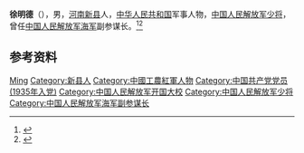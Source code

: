 {{Otheruses|other=名为徐明德的其他人物|徐怀}}

'''徐明德'''（{{bd|1916年||2007年|catIdx=Xu}}），男，[[河南|河南]][[新县|新县]]人，[[中华人民共和国|中华人民共和国]]军事人物，[[中国人民解放军少将|中国人民解放军少将]]，曾任[[中国人民解放军海军|中国人民解放军海军]]副参谋长。<ref>{{Cite book|title=中国抗日战争人物大词典|author=刘景泉主编; 沈久泉, 王凯捷, 李卓副主编|publisher=天津大学出版社|year=1999|isbn=|location=|pages=}}</ref><ref>{{Cite book|title=中华军事人物大辞典|author=吴如蒿著; 陈策才, 张光彩, 赵功德等副主编|publisher=新华出版社|year=1989|isbn=|location=北京|pages=}}</ref>

== 参考资料 ==
{{reflist}}

{{Authority control}}
{{DEFAULTSORT:Xu徐}}
[[Category:徐姓|Ming]]
[[Category:新县人|Category:新县人]]
[[Category:中國工農紅軍人物|Category:中國工農紅軍人物]]
[[Category:中国共产党党员_(1935年入党)|Category:中国共产党党员 (1935年入党)]]
[[Category:中国人民解放军开国大校|Category:中国人民解放军开国大校]]
[[Category:中国人民解放军少将|Category:中国人民解放军少将]]
[[Category:中国人民解放军海军副参谋长|Category:中国人民解放军海军副参谋长]]

{{中国人物小作品}}